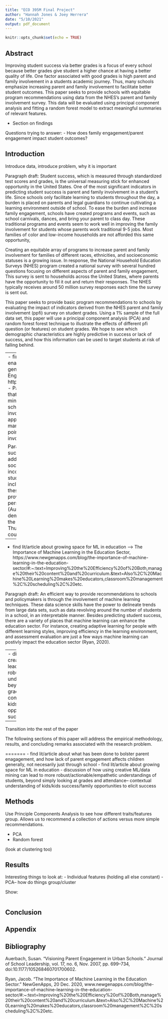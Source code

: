 ```yaml
---
title: "ECO 395M Final Project"
author: "Hannah Jones & Joey Herrera"
date: "5/10/2021"
output: pdf_document
---
```


```r
knitr::opts_chunk$set(echo = TRUE)
```

## Abstract


Improving student success via better grades is a focus of every school because better grades give student a higher chance at having a better quality of life. One factor associated with good grades is high parent and family involvement in a students academic journey. Thus, many schools emphasize increasing parent and family involvement to facilitate better student outcomes. This paper seeks to provide schools with equitable program recommendations using data from the NHES's parent and family involvement survey. This data will be evaluated using principal component analysis and fitting a random forest model to extract meaningful summaries of relevant features.

- Section on findings

Questions trying to answer: 
- How does family engagement/parent engagement impact student outcomes?

## Introduction

Introduce data, introduce problem, why it is important


Paragraph draft: Student success, which is measured through standardized test scores and grades, is the universal measuring stick for enhanced opportunity in the United States. One of the most significant indicators in predicting student success is parent and family involvement in a student's life. Since schools only facilitate learning to students throughout the day, a burden is placed on parents and legal guardians to continue cultivating a learning environment outside of school. To ease the burden and increase family engagement, schools have created programs and events, such as school carnivals, dances, and bring your parent to class day. These traditional programs and events seem to work well in improving the family involvement for students whose parents work traditional 9-5 jobs. Most families of color and low-income households are not afforded this same opportunity,

Creating an equitable array of programs to increase parent and family involvement for families of different races, ethnicities, and socioeconomic statuses is a growing issue. In response, the National Household Education Surveys (NHES) program created a national survey with several hundred questions focusing on different aspects of parent and family engagement, This survey is sent to households across the United States, where parents have the opportunity to fill it out and return their responses. The NHES typically receives around 50 million survey responses each time the survey is sent out. 

This paper seeks to provide basic program recommendations to schools by evaluating the impact of indicators derived from the NHES parent and family involvement (ppfi) survey on student grades. Using a 1% sample of the full data set, this paper will use a principal component analysis (PCA) and random forest forest technique to illustrate the effects of different pfi question (or features) on student grades.  We hope to see which demographic characteristics are highly predictive in success or lack of success, and how this information can be used to target students at risk of falling behind.

----
- find lit/article about what has been done to bolster parent enagagement, and how lack of parent engagement affects children generally, not necesarily just through school ---> Visioning Parent Engagement in Urban Schools, https://journals.sagepub.com/doi/pdf/10.1177/105268460701700602
      - Parents, in particular, parents of color support their children in ways that go undetected by schools.
      - Parents—especially, low-income and minority parents—are more likely to be involved in education when schools invite their participation, provide multiple entry points for involvement, value their perspectives, and reach out in culturally appropriate ways.
      - Researchers have noted the ways in which schools marginalize parents of color and low-income parents, and they have pointed to the limitations of traditional conceptions of parent involvement, geared to the school’s agenda.
      
Paragraph draft: Given the importance of family involvement in student success, schools have put resources into creating programs that address the specific needs based on the demographic and socioeconomic information of student families. In particular, low-income and minority parents are less likely to be involved with their students' education in a traditional sense. Various structural factors including working multiple jobs or obstructive job hours. To provide these demmographics with alternate opportunities schools have provided  multiple opportunities for invovement, value different perspectives, and reach out to families in culturally appropriate ways (Auerbach, 2007). Schools must continue to adapt to their individual demographics because traditional concepts of family involvment limit the opportunity for low-income and minority-families to be involved. Thus, those students are likely to have less academic success than their counterparts.
---- 

- find lit/article about growing space for ML in education ---> The Importance of Machine Learning in the Education Sector, https://www.newgenapps.com/blog/the-importance-of-machine-learning-in-the-education-sector/#:~:text=Improving%20the%20Efficiency%20of%20Both,manage%20their%20content%20and%20curriculum.&text=Also%2C%20Machine%20Learning%20makes%20educators,classroom%20management%2C%20scheduling%2C%20etc.

Paragraph draft: An efficient way to provide recommendations to schools and policymakers is through the involvement of machine learning techniques. These data science skills have the power to delineate trends from large data sets, such as data revolving around the number of students in a school, in an interpretable manner. Besides predicting student success, there are a variety of places that machine learning can enhance the education sector. For instance, creating adaptive learning for people with different learning styles, improving efficiency in the learning environment, and assessment evaluation are just a few ways machine learning can postivly impact the education sector (Ryan, 2020).

----
- discussion of how using creative ML/data mining can lead to more robust/actionable/empathetic understandings of students, beyond simply looking at grades and attendance-- contextual understanding of kids/kids success/family opportunities to elicit success


----
Transition into the rest of the paper

The following sections of this paper will address the empirical methodology, results, and concluding remarks associated with the research problem. 

=======
- find lit/article about what has been done to bolster parent enagagement, and how lack of parent engagement affects children generally, not necesarily just through school
- find lit/article about growing space for ML in education
- discussion of how using creative ML/data mining can lead to more robust/actionable/empathetic understandings of students, beyond simply looking at grades and attendance-- contextual understanding of kids/kids success/family opportunities to elicit success


## Methods

Use Principle Components Analysis to see how different traits/features group.  Allows us to recommend a collection of actions versus more simple recommendations.



- PCA 
- Random forest

(look at clustering too)

## Results 

Interesting things to look at:
- Individual features (holding all else constant)
- PCA-- how do things group/cluster

Show:


```r


```


## Conclusion


## Appendix


## Bibliography

  Auerbach, Susan. “Visioning Parent Engagement in Urban Schools.” Journal of School Leadership, vol. 17, no. 6, Nov. 2007, pp. 699–734, doi:10.1177/105268460701700602.

Ryan, Jacob. “The Importance of Machine Learning in the Education Sector.” NewGenApps, 20 Dec. 2020, www.newgenapps.com/blog/the-importance-of-machine-learning-in-the-education-sector/#:~:text=Improving%20the%20Efficiency%20of%20Both,manage%20their%20content%20and%20curriculum.&amp;text=Also%2C%20Machine%20Learning%20makes%20educators,classroom%20management%2C%20scheduling%2C%20etc. 

